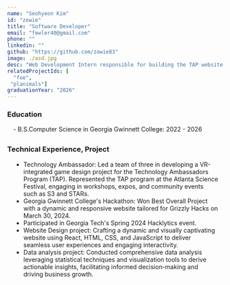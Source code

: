```yaml
---
name: "Seohyeon Kim"
id: "zowie"
title: "Software Developer"
email: "fewler40@gmail.com"
phone: ""
linkedin: ""
github: "https://github.com/zowie83"
image: ./asd.jpg
desc: "Web Development Intern responsible for building the TAP website. A resourceful and detail-oriented developer with a strong track record of creating user-focused websites. Proficient in HTML, CSS, and JavaScript, with a commitment to delivering high-quality, efficient solutions."
relatedProjectIds: [
  "foe",
 "planimals"]
graduationYear: "2026"
---
```


### Education
<div style="margin-left:1em; margin-bottom:2em">
- B.S.Computer Science in Georgia Gwinnett College: 2022 - 2026
</div>



### Technical Experience, Project
<ul style="list-style-type: disc;width: 90%; margin-bottom: 2em; margin-left:1em">
<li>Technology Ambassador: Led a team of three in developing a VR-integrated game design project for the Technology Ambassadors Program (TAP). Represented the TAP program at the Atlanta Science Festival, engaging in workshops, expos, and community events such as S3 and STARs.</li>
<li>Georgia Gwinnett College's Hackathon: Won Best Overall Project with a dynamic and responsive website tailored for Grizzly Hacks on March 30, 2024.</li>
<li>Participated in Georgia Tech's Spring 2024 Hacklytics event.</li>
<li>Website Design project: Crafting a dynamic and visually captivating website using React, HTML, CSS, and JavaScript to deliver seamless user experiences and engaging interactivity.</li>
<li>Data analysis project: Conducted comprehensive data analysis leveraging statistical techniques and visualization tools to derive actionable insights, facilitating informed decision-making and driving business growth.</li>
</ul>
